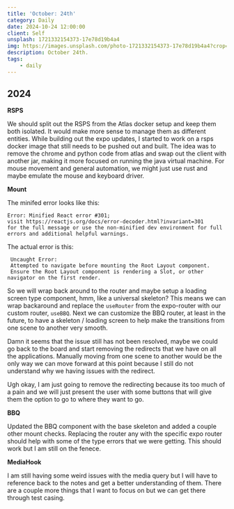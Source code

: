 ```yaml
---
title: 'October: 24th'
category: Daily
date: 2024-10-24 12:00:00
client: Self
unsplash: 1721332154373-17e78d19b4a4
img: https://images.unsplash.com/photo-1721332154373-17e78d19b4a4?crop=entropy&cs=srgb&fm=jpg&ixid=MnwzNjM5Nzd8MHwxfHJhbmRvbXx8fHx8fHx8fDE2ODE3NDg2ODY&ixlib=rb-4.0.3&q=85
description: October 24th.
tags:
    - daily
---
```



## 2024

**RSPS**

We should split out the RSPS from the Atlas docker setup and keep them both isolated.
It would make more sense to manage them as different entities.
While building out the expo updates, I started to work on a rsps docker image that still needs to be pushed out and built.
The idea was to remove the chrome and python code from atlas and swap out the client with another jar, making it more focused on running the java virtual machine.
For mouse movement and general automation, we might just use rust and maybe emulate the mouse and keyboard driver.

**Mount**

The minifed error looks like this:

```
Error: Minified React error #301; 
visit https://reactjs.org/docs/error-decoder.html?invariant=301 
for the full message or use the non-minified dev environment for full errors and additional helpful warnings.
```

The actual error is this:

```
 Uncaught Error: 
 Attempted to navigate before mounting the Root Layout component. 
 Ensure the Root Layout component is rendering a Slot, or other navigator on the first render.
```

So we will wrap back around to the router and maybe setup a loading screen type component, hmm, like a universal skeleton?
This means we can wrap backaround and replace the `useRouter` from the expo-router with our custom router, `useBBQ`.
Next we can customize the BBQ router, at least in the future, to have a skeleton / loading screen to help make the transitions from one scene to another very smooth.

Damn it seems that the issue still has not been resolved, maybe we could go back to the board and start removing the redirects that we have on all the applications.
Manually moving from one scene to another would be the only way we can move forward at this point because I still do not understand why we having issues with the redirect.

Ugh okay, I am just going to remove the redirecting because its too much of a pain and we will just present the user with some buttons that will give them the option to go to where they want to go.

**BBQ**

Updated the BBQ component with the base skeleton and added a couple other mount checks.
Replacing the router any with the specific expo router should help with some of the type errors that we were getting.
This should work but I am still on the fenece.

**MediaHook**

I am still having some weird issues with the media query but I will have to reference back to the notes and get a better understanding of them.
There are a couple more things that I want to focus on but we can get there through test casing.
